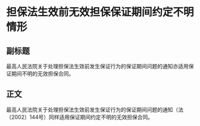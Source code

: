 # 担保法生效前无效担保保证期间约定不明情形
## 副标题
最高人民法院关于处理担保法生效前发生保证行为的保证期间问题的通知亦适用保证期间不明的无效担保合同。
## 正文
最高人民法院关于处理担保法生效前发生保证行为的保证期间问题的通知（法〔2002〕144号）同样适用保证期间约定不明的无效担保合同。